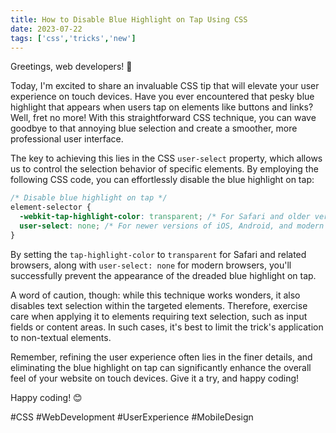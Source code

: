 ```yaml
---
title: How to Disable Blue Highlight on Tap Using CSS
date: 2023-07-22
tags: ['css','tricks','new']
---
```



Greetings, web developers! 👋

Today, I'm excited to share an invaluable CSS tip that will elevate your user experience on touch devices. Have you ever encountered that pesky blue highlight that appears when users tap on elements like buttons and links? Well, fret no more! With this straightforward CSS technique, you can wave goodbye to that annoying blue selection and create a smoother, more professional user interface.

The key to achieving this lies in the CSS `user-select` property, which allows us to control the selection behavior of specific elements. By employing the following CSS code, you can effortlessly disable the blue highlight on tap:

```css
/* Disable blue highlight on tap */
element-selector {
  -webkit-tap-highlight-color: transparent; /* For Safari and older versions of iOS */
  user-select: none; /* For newer versions of iOS, Android, and modern browsers */
}
```

By setting the `tap-highlight-color` to `transparent` for Safari and related browsers, along with `user-select: none` for modern browsers, you'll successfully prevent the appearance of the dreaded blue highlight on tap.

A word of caution, though: while this technique works wonders, it also disables text selection within the targeted elements. Therefore, exercise care when applying it to elements requiring text selection, such as input fields or content areas. In such cases, it's best to limit the trick's application to non-textual elements.

Remember, refining the user experience often lies in the finer details, and eliminating the blue highlight on tap can significantly enhance the overall feel of your website on touch devices. Give it a try, and happy coding!

Happy coding! 😊

 #CSS #WebDevelopment #UserExperience #MobileDesign
